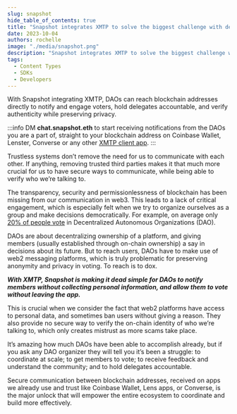 ```yaml
---
slug: snapshot
hide_table_of_contents: true
title: "Snapshot integrates XMTP to solve the biggest challenge with decentralized governance: voter apathy"
date: 2023-10-04
authors: rochelle
image: "./media/snapshot.png"
description: "Snapshot integrates XMTP to solve the biggest challenge with decentralized governance: voter apathy."
tags:
  - Content Types
  - SDKs
  - Developers
---
```



<div className="wrapper">
  <ReactPlayer
    className="player"
    width="100%"
    height="100%"
    controls
    muted
    playing="true"
    url="/img/snapshot.mp4"
  />
</div>

With Snapshot integrating XMTP, DAOs can reach blockchain addresses directly to notify
and engage voters, hold delegates accountable, and verify authenticity while preserving
privacy.

<!--truncate-->

:::info
DM **chat.snapshot.eth** to start receiving notifications from the DAOs you are a part of, straight to your blockchain address on Coinbase Wallet, Lenster, Converse or any other [XMTP client app](https://xmtp.chat).
:::

Trustless systems don’t remove the need for us to communicate with each other. If anything, removing trusted third parties makes it that much more crucial for us to have secure ways to communicate, while being able to verify who we’re talking to.

The transparency, security and permissionlessness of blockchain has been missing from our communication in web3. This leads to a lack of critical engagement, which is especially felt when we try to organize ourselves as a group and make decisions democratically. For example, on average only [20% of people vote](https://medium.com/@fydetreasury/the-dao-governance-conundrum-part-ii-e375c240b76a) in Decentralized Autonomous Organizations (DAO).

DAOs are about decentralizing ownership of a platform, and giving members (usually established through on-chain ownership) a say in decisions about its future. But to reach users, DAOs have to make use of web2 messaging platforms, which is truly problematic for preserving anonymity and privacy in voting. To reach is to dox.

**_With XMTP, Snapshot is making it dead simple for DAOs to notify members without collecting personal information, and allow them to vote without leaving the app._**

This is crucial when we consider the fact that web2 platforms have access to personal data, and sometimes ban users without giving a reason. They also provide no secure way to verify the on-chain identity of who we’re talking to, which only creates mistrust as more scams take place.

It’s amazing how much DAOs have been able to accomplish already, but if you ask any DAO organizer they will tell you it’s been a struggle: to coordinate at scale; to get members to vote; to receive feedback and understand the community; and to hold delegates accountable.

Secure communication between blockchain addresses, received on apps we already use and trust like Coinbase Wallet, Lens apps, or Converse, is the major unlock that will empower the entire ecosystem to coordinate and build more effectively.
